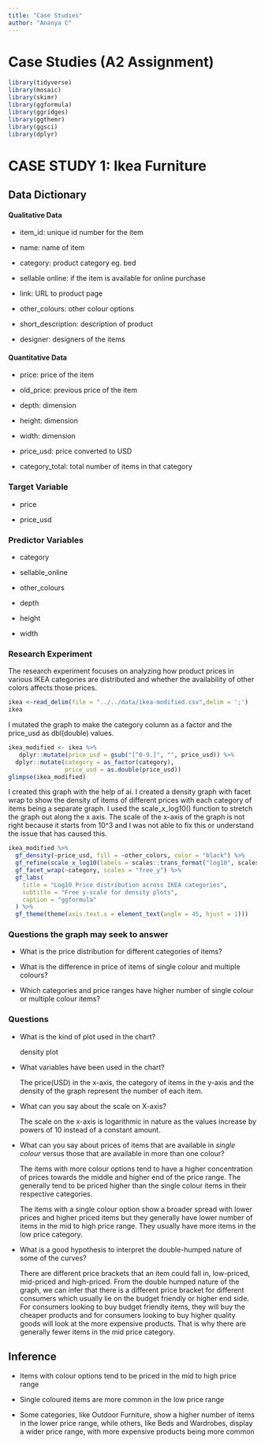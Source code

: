 ```yaml
---
title: "Case Studies"
author: "Ananya C"
---
```


# Case Studies (A2 Assignment)

```r
library(tidyverse)
library(mosaic)
library(skimr)
library(ggformula)
library(ggridges)
library(ggthemr)
library(ggsci)
library(dplyr)
```

# CASE STUDY 1: Ikea Furniture

## Data Dictionary

#### Qualitative Data

-   item_id: unique id number for the item

-   name: name of item

-   category: product category eg. bed

-   sellable online: if the item is available for online purchase

-   link: URL to product page

-   other_colours: other colour options

-   short_description: description of product

-   designer: designers of the items

#### Quantitative Data

-   price: price of the item

-   old_price: previous price of the item

-   depth: dimension

-   height: dimension

-   width: dimension

-   price_usd: price converted to USD

-   category_total: total number of items in that category

### Target Variable

-   price

-   price_usd

### Predictor Variables

-   category

-   sellable_online

-   other_colours

-   depth

-   height

-   width

### Research Experiment

The research experiment focuses on analyzing how product prices in various IKEA categories are distributed and whether the availability of other colors affects those prices.

```r
ikea <-read_delim(file = "../../data/ikea-modified.csv",delim = ';')
ikea
```

I mutated the graph to make the category column as a factor and the price_usd as dbl(double) values.

```r
ikea_modified <- ikea %>% 
   dplyr::mutate(price_usd = gsub("[^0-9.]", "", price_usd)) %>%
  dplyr::mutate(category = as_factor(category),
                price_usd = as.double(price_usd))
glimpse(ikea_modified)

```

I created this graph with the help of ai. I created a density graph with facet wrap to show the density of items of different prices with each category of items being a separate graph. I used the scale_x_log10() function to stretch the graph out along the x axis. The scale of the x-axis of the graph is not right because it starts from 10\^3 and I was not able to fix this or understand the issue that has caused this.

```r
ikea_modified %>%
  gf_density(~price_usd, fill = ~other_colors, color = "black") %>%
  gf_refine(scale_x_log10(labels = scales::trans_format("log10", scales::math_format(10^.x)))) %>%
  gf_facet_wrap(~category, scales = "free_y") %>%
  gf_labs(
    title = "Log10 Price distribution across IKEA categories",
    subtitle = "Free y-scale for density plots",
    caption = "ggformula"
  ) %>%
  gf_theme(theme(axis.text.x = element_text(angle = 45, hjust = 1)))

```

### Questions the graph may seek to answer

-   What is the price distribution for different categories of items?

-   What is the difference in price of items of single colour and multiple colours?

-   Which categories and price ranges have higher number of single colour or multiple colour items?

### Questions

-   What is the kind of plot used in the chart?

    density plot

-   What variables have been used in the chart?

    The price(USD) in the x-axis, the category of items in the y-axis and the density of the graph represent the number of each item.

-   What can you say about the scale on X-axis?

    The scale on the x-axis is logarithmic in nature as the values increase by powers of 10 instead of a constant amount.

-   What can you say about prices of items that are available in *single colour* versus those that are available in more than one colour?

    The items with more colour options tend to have a higher concentration of prices towards the middle and higher end of the price range. The generally tend to be priced higher than the single colour items in their respective categories.

    The items with a single colour option show a broader spread with lower prices and higher priced items but they generally have lower number of items in the mid to high price range. They usually have more items in the low price category.

-   What is a good hypothesis to interpret the double-humped nature of some of the curves?

    There are different price brackets that an item could fall in, low-priced, mid-priced and high-priced. From the double humped nature of the graph, we can infer that there is a different price bracket for different consumers which usually lie on the budget friendly or higher end side. For consumers looking to buy budget friendly items, they will buy the cheaper products and for consumers looking to buy higher quality goods will look at the more expensive products. That is why there are generally fewer items in the mid price category.

## Inference

-   Items with colour options tend to be priced in the mid to high price range

-   Single coloured items are more common in the low price range

-   Some categories, like Outdoor Furniture, show a higher number of items in the lower price range, while others, like Beds and Wardrobes, display a wider price range, with more expensive products being more common
